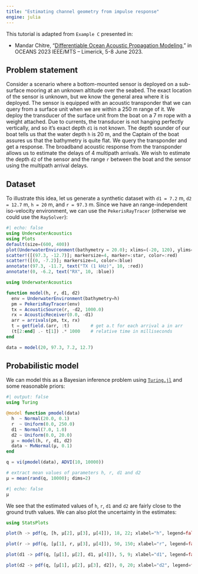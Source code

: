 ```yaml
---
title: "Estimating channel geometry from impulse response"
engine: julia
---
```


::: {.callout-note title="Reference"}
This tutorial is adapted from `Example C` presented in:<br>

- Mandar Chitre, "[Differentiable Ocean Acoustic Propagation Modeling](https://arl.nus.edu.sg/wp-content/uploads/2023/04/Chitre_Differentiable-Ocean-Acoustic-Propagation-Modeling.pdf)," in OCEANS 2023 IEEE/MTS – Limerick, 5-8 June 2023.
:::

## Problem statement

Consider a scenario where a bottom-mounted sensor is deployed on a sub-surface mooring at an unknown altitude over the seabed. The exact location of the sensor is unknown, but we know the general area where it is deployed. The sensor is equipped with an acoustic transponder that we can query from a surface unit when we are within a 250 m range of it. We deploy the transducer of the surface unit from the boat on a 7 m rope with a weight attached. Due to currents, the transducer is not hanging perfectly vertically, and so it’s exact depth `d1` is not known. The depth sounder of our boat tells us that the water depth `h` is 20 m, and the Captain of the boat assures us that the bathymetry is quite flat. We query the transponder and get a response. The broadband acoustic response from the transponder allows us to estimate the delays of 4 multipath arrivals. We wish to estimate the depth `d2` of the sensor and the range `r` between the boat and the sensor using the multipath arrival delays.

## Dataset

To illustrate this idea, let us generate a synthetic dataset with `d1 = 7.2` m, `d2 = 12.7` m, `h = 20` m, and `r = 97.3` m. Since we have an range-independent iso-velocity environment, we can use the `PekerisRayTracer` (otherwise we could use the `RaySolver`):

```julia
#| echo: false
using UnderwaterAcoustics
using Plots
default(size=(600, 400))
plot(UnderwaterEnvironment(bathymetry = 20.0); xlims=(-20, 120), ylims=(-22, 1))
scatter!([(97.3, -12.7)]; markersize=4, marker=:star, color=:red)
scatter!([(0, -7.2)]; markersize=4, color=:blue)
annotate!(97.3, -11.7, text("TX (1 kHz)", 10, :red))
annotate!(0, -6.2, text("RX", 10, :blue))
```

```julia
using UnderwaterAcoustics

function model(h, r, d1, d2)
  env = UnderwaterEnvironment(bathymetry=h)
  pm = PekerisRayTracer(env)
  tx = AcousticSource(r, -d2, 1000.0)
  rx = AcousticReceiver(0.0, -d1)
  arr = arrivals(pm, tx, rx)
  t = getfield.(arr, :t)        # get a.t for each arrival a in arr
  (t[2:end] .- t[1]) .* 1000    # relative time in milliseconds
end

data = model(20, 97.3, 7.2, 12.7)
```

## Probabilistic model

We can model this as a Bayesian inference problem using [`Turing.jl`](https://github.com/TuringLang/Turing.jl) and some reasonable priors:

```julia
#| output: false
using Turing

@model function pmodel(data)
  h  ~ Normal(20.0, 0.1)
  r  ~ Uniform(0.0, 250.0)
  d1 ~ Normal(7.0, 1.0)
  d2 ~ Uniform(0.0, 20.0)
  μ = model(h, r, d1, d2)
  data ~ MvNormal(μ, 0.1)
end

q = vi(pmodel(data), ADVI(10, 10000))

# extract mean values of parameters h, r, d1 and d2
μ = mean(rand(q, 10000); dims=2)
```
```julia
#| echo: false
μ
```

We see that the estimated values of `h`, `r`, `d1` and `d2` are fairly close to the ground truth values. We can also plot the uncertainty in the estimates:

```julia
using StatsPlots

plot(h -> pdf(q, [h, μ[2], μ[3], μ[4]]), 18, 22; xlabel="h", legend=false)
```
```julia
plot(r -> pdf(q, [μ[1], r, μ[3], μ[4]]), 50, 150; xlabel="r", legend=false)
```
```julia
plot(d1 -> pdf(q, [μ[1], μ[2], d1, μ[4]]), 5, 9; xlabel="d1", legend=false)
```
```julia
plot(d2 -> pdf(q, [μ[1], μ[2], μ[3], d2]), 0, 20; xlabel="d2", legend=false)
```
